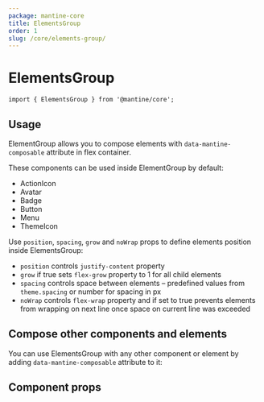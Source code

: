 ```yaml
---
package: mantine-core
title: ElementsGroup
order: 1
slug: /core/elements-group/
---
```



# ElementsGroup

<PageHeader
  source="mantine-core/src/ElementsGroup/ElementsGroup.tsx"
  docs="core/ElementsGroup.mdx"
  package="@mantine/core"
/>

```tsx
import { ElementsGroup } from '@mantine/core';
```

## Usage

ElementGroup allows you to compose elements with `data-mantine-composable` attribute in flex container.

These components can be used inside ElementGroup by default:

- <GatsbyLink to="/core/action-icon">ActionIcon</GatsbyLink>
- <GatsbyLink to="/core/avatar">Avatar</GatsbyLink>
- <GatsbyLink to="/core/badge">Badge</GatsbyLink>
- <GatsbyLink to="/core/button">Button</GatsbyLink>
- <GatsbyLink to="/core/menu">Menu</GatsbyLink>
- <GatsbyLink to="/core/theme-icon">ThemeIcon</GatsbyLink>

Use `position`, `spacing`, `grow` and `noWrap` props to define elements position inside ElementsGroup:

- `position` controls `justify-content` property
- `grow` if true sets `flex-grow` property to 1 for all child elements
- `spacing` controls space between elements – predefined values from `theme.spacing` or number for spacing in px
- `noWrap` controls `flex-wrap` property and if set to true prevents elements from wrapping on next line once space on current line was exceeded

<ElementsGroupConfigurator />

## Compose other components and elements

You can use ElementsGroup with any other component or element by adding `data-mantine-composable` attribute to it:

<ElementsGroupCustomDemo />

## Component props

<PropsTable component="ElementsGroup" />
